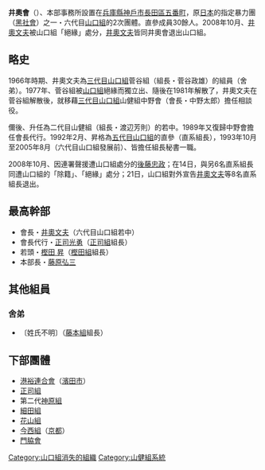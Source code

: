 {{Japanese|japanese=井奥会|kana=いおくかい|romaji=Ioku-kai}}
'''井奧會'''（{{lang|ja|井奥会}}）、本部事務所設置在[[兵庫縣|兵庫縣]][[神戶市|神戶市]][[長田區|長田區]][[五番町|五番町]]，原[[日本|日本]]的指定暴力團（[[黑社會|黑社會]]）之一・六代目[[山口組|山口組]]的2次團體。直參成員30餘人。2008年10月、[[井奧文夫|井奧文夫]]被山口組「絕緣」處分，[[井奧文夫|井奧文夫]]皆同井奧會退出山口組。

== 略史 ==
1966年時期、井奧文夫為[[三代目山口組|三代目山口組]]菅谷組（組長・菅谷政雄）的組員（舍弟）。1977年、菅谷組被[[山口組|山口組]]絕緣而獨立出、隨後在1981年解散了，井奧文夫在菅谷組解散後，就移藉[[三代目山口組|三代目山口組]]山健組中野會（會長・中野太郎）擔任相談役。

儞後、升任為二代目山健組（組長・渡辺芳則）的若中。1989年又復歸中野會擔任會長代行。1992年2月、昇格為[[五代目山口組|五代目山口組]]的直參（直系組長），1993年10月至2005年8月（六代目山口組發展前）、皆擔任組長秘書一職。

2008年10月、因連署聲援遭山口組處分的[[後藤忠政|後藤忠政]]；在14日，與另6名直系組長同遭山口組的「除籍」、「絕緣」處分；21日，山口組對外宣告[[井奧文夫|井奧文夫]]等8名直系組長退出。

== 最高幹部 ==
*會長・[[井奧文夫|井奧文夫]]（六代目山口組若中）
*會長代行・[[正司光勇|正司光勇]]（[[正司組|正司組]]組長）
*若頭・[[樫田_昇|樫田 昇]]（[[樫田組|樫田組]]組長）
*本部長・[[藤原弘三|藤原弘三]]

== 其他組員 ==

=== 舍弟 ===
*〔姓氏不明〕（[[藤本組|藤本組]]組長）

== 下部團體 ==
*[[港裕連合會|港裕連合會]]（[[濱田市|濱田市]]）
*[[正司組|正司組]]
*第二代[[神原組|神原組]]
*[[細田組|細田組]]
*[[花山組|花山組]]
*[[今西組|今西組]]（[[京都|京都]]）
*[[門脇會|門脇會]]

{{六代目山口組}}
{{Japan-org-stub}}

[[Category:山口組消失的組織|Category:山口組消失的組織]]
[[Category:山健組系統|Category:山健組系統]]